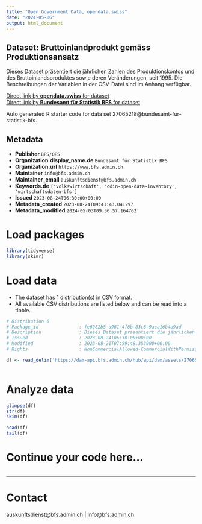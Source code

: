 ```yaml
---
title: "Open Government Data, opendata.swiss"
date: "2024-05-06"
output: html_document
---
```


## Dataset: Bruttoinlandprodukt gemäss Produktionsansatz

Dieses Dataset präsentiert die jährlichen Zahlen des Produktionskontos und des Bruttoinlandsproduktes sowie deren Veränderungen, seit 1995. Die Beschreibungen der Variablen in der CSV-Datei sind im Anhang verfügbar.

[Direct link by **opendata.swiss** for dataset](https://opendata.swiss/de/dataset/bruttoinlandprodukt-gemass-produktionsansatz6)<br>
[Direct link by **Bundesamt für Statistik BFS** for dataset](https://www.bfs.admin.ch/asset/de/ts-x-04.02.01.01)

Auto generated R starter code for data set 27065218@bundesamt-fur-statistik-bfs.

## Metadata

- **Publisher** `BFS/OFS`
- **Organization.display_name.de** `Bundesamt für Statistik BFS`
- **Organization.url** `https://www.bfs.admin.ch`
- **Maintainer** `info@bfs.admin.ch`
- **Maintainer_email** `auskunftsdienst@bfs.admin.ch`
- **Keywords.de** `['volkswirtschaft', 'odin-open-data-inventory', 'wirtschaftsdaten-bfs']`
- **Issued** `2023-08-24T06:30:00+00:00`
- **Metadata_created** `2023-08-24T09:41:43.041297`
- **Metadata_modified** `2024-05-03T09:56:57.164762`


# Load packages

```r

library(tidyverse)
library(skimr)

```

# Load data

-   The dataset has 1 distribution(s) in CSV format.
-   All available CSV distributions are listed below and can be read into a tibble.

```r

# Distribution 0
# Package_id               : fe6962b5-d961-4f8b-83c6-9aca16b4a9ad
# Description              : Dieses Dataset präsentiert die jährlichen Zahlen des Produktionskontos und des Bruttoinlandsproduktes sowie deren Veränderungen, seit 1995. Die Beschreibungen der Variablen in der CSV-Datei sind im Anhang verfügbar.
# Issued                   : 2023-08-24T06:30:00+00:00
# Modified                 : 2023-08-21T07:59:48.353000+00:00
# Rights                   : NonCommercialAllowed-CommercialWithPermission-ReferenceRequired

df <- read_delim('https://dam-api.bfs.admin.ch/hub/api/dam/assets/27065230/master')



```

# Analyze data

```r

glimpse(df)
str(df)
skim(df)

head(df)
tail(df)

```

# Continue your code here...

```r

```

------------------------------------------------------------------------

# Contact

auskunftsdienst@bfs.admin.ch | info@bfs.admin.ch
